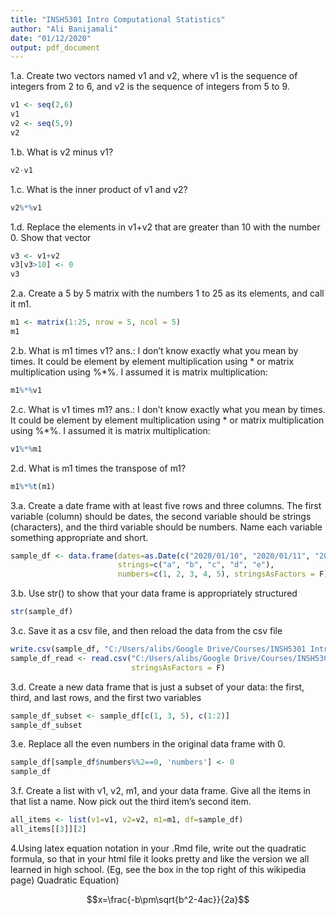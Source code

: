 ---
title: "INSH5301 Intro Computational Statistics"
author: "Ali Banijamali"
date: "01/12/2020"
output: pdf_document
---


1.a. Create two vectors named v1 and v2, where v1 is the sequence of integers from 2 to 6, and v2 is the sequence of integers from 5 to 9.
```{r, echo=T, message=F, warning=F}
v1 <- seq(2,6)
v1
v2 <- seq(5,9)
v2
```


1.b. What is v2 minus v1?
```{r, echo=T, message=F, warning=F}
v2-v1
```


1.c. What is the inner product of v1 and v2?
```{r, echo=T, message=F, warning=F}
v2%*%v1
```


1.d. Replace the elements in v1+v2 that are greater than 10 with the number 0. Show that vector
```{r, echo=T, message=F, warning=F}
v3 <- v1+v2
v3[v3>10] <- 0
v3
```


2.a. Create a 5 by 5 matrix with the numbers 1 to 25 as its elements, and call it m1.
```{r, echo=T, message=F, warning=F}
m1 <- matrix(1:25, nrow = 5, ncol = 5)
m1
```


2.b. What is m1 times v1?
ans.: I don't know exactly what you mean by times. It could be element by element multiplication using * or matrix multiplication using %*%.
I assumed it is matrix multiplication:
```{r, echo=T, message=F, warning=F}
m1%*%v1
```


2.c. What is v1 times m1?
ans.: I don't know exactly what you mean by times. It could be element by element multiplication using * or matrix multiplication using %*%.
I assumed it is matrix multiplication:
```{r, echo=T, message=F, warning=F}
v1%*%m1
```


2.d. What is m1 times the transpose of m1?
```{r, echo=T, message=F, warning=F}
m1%*%t(m1)
```


3.a. Create a date frame with at least five rows and three columns. The first variable (column) should be dates, the second variable should be strings (characters), and the third variable should be numbers. Name each variable something appropriate and short.
```{r, echo=T, message=F, warning=F}
sample_df <- data.frame(dates=as.Date(c("2020/01/10", "2020/01/11", "2020/01/12", "2020/01/13", "2020/01/14")),
                        strings=c("a", "b", "c", "d", "e"),
                        numbers=c(1, 2, 3, 4, 5), stringsAsFactors = F)
```


3.b. Use str() to show that your data frame is appropriately structured
```{r, echo=T, message=F, warning=F}
str(sample_df)
```


3.c. Save it as a csv file, and then reload the data from the csv file
```{r, echo=T, message=F, warning=F}
write.csv(sample_df, "C:/Users/alibs/Google Drive/Courses/INSH5301 Intro Computational Statistics/Module 1 - Introduction to R/sample_df.csv", row.names = F)
sample_df_read <- read.csv("C:/Users/alibs/Google Drive/Courses/INSH5301 Intro Computational Statistics/Module 1 - Introduction to R/sample_df.csv", header = T,
                           stringsAsFactors = F)
```


3.d. Create a new data frame that is just a subset of your data: the first, third, and last rows, and the first two variables
```{r, echo=T, message=F, warning=F}
sample_df_subset <- sample_df[c(1, 3, 5), c(1:2)]
sample_df_subset
```


3.e. Replace all the even numbers in the original data frame with 0.
```{r, echo=T, message=F, warning=F}
sample_df[sample_df$numbers%%2==0, 'numbers'] <- 0
sample_df
```


3.f. Create a list with v1, v2, m1, and your data frame. Give all the items in that list a name. Now pick out the third item’s second item.
```{r, echo=T, message=F, warning=F}
all_items <- list(v1=v1, v2=v2, m1=m1, df=sample_df)
all_items[[3]][2]
```


4.Using latex equation notation in your .Rmd file, write out the quadratic formula, so that in your html file it looks pretty and like the version we all learned in high school. (Eg, see the box in the top right of this wikipedia page) Quadratic Equation)

$$x=\frac{-b\pm\sqrt{b^2-4ac}}{2a}$$

